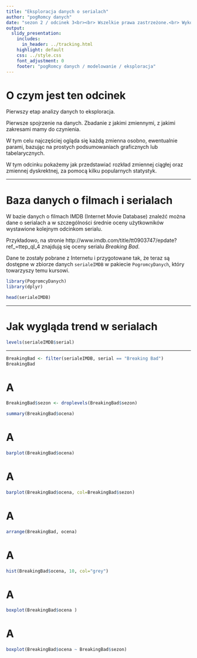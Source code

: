 ```yaml
---
title: "Eksploracja danych o serialach"
author: "pogRomcy danych"
date: "sezon 2 / odcinek 3<br><br> Wszelkie prawa zastrzeżone.<br> Wykorzystanie możliwe wyłącznie za zgodą autora.  <br><br><br><br>Naciśnij `A` by zamienić slajdy na ciągły tekst. <br> Naciśnij `T` by wyświetlić spis treści."
output:
  slidy_presentation:
    includes:
      in_header: ../tracking.html
    highlight: default
    css: ../style.css
    font_adjustment: 0
    footer: "pogRomcy danych / modelowanie / eksploracja"
---
```


# O czym jest ten odcinek

Pierwszy etap analizy danych to eksploracja. 

Pierwsze spojrzenie na danych. Zbadanie z jakimi zmiennymi, z jakimi zakresami mamy do czynienia.

W tym celu najczęściej ogląda się każdą zmienna osobno, ewentualnie parami, bazując na prostych podsumowaniach graficznych lub tabelarycznych.

W tym odcinku pokażemy jak przedstawiać rozkład zmiennej ciągłej oraz zmiennej dyskrektnej, za pomocą kilku popularnych statystyk. 

---

# Baza danych o filmach i serialach

W bazie danych o filmach IMDB (Internet Movie Database) znaleźć można dane o serialach a w szczególności średnie oceny użytkowników wystawione kolejnym odcinkom serialu.

Przykładowo, na stronie http://www.imdb.com/title/tt0903747/epdate?ref_=ttep_ql_4 znajdują się oceny serialu *Breaking Bad*.

Dane te zostały pobrane z Internetu i przygotowane tak, że teraz są dostępne w zbiorze danych `serialeIMDB` w pakiecie `PogromcyDanych`, który towarzyszy temu kursowi.

```r
library(PogromcyDanych)
library(dplyr)

head(serialeIMDB)
```

---

# Jak wygląda trend w serialach

```r
levels(serialeIMDB$serial)
```

---

```r
BreakingBad <- filter(serialeIMDB, serial == "Breaking Bad") 
BreakingBad
```

# A

```r
BreakingBad$sezon <- droplevels(BreakingBad$sezon)

summary(BreakingBad$ocena)
```

# A

```r
barplot(BreakingBad$ocena)
```

# A

```r
barplot(BreakingBad$ocena, col=BreakingBad$sezon)
```

# A

```r
arrange(BreakingBad, ocena)
```

# A

```r
hist(BreakingBad$ocena, 10, col="grey")
```

# A

```r
boxplot(BreakingBad$ocena )
```

# A

```r
boxplot(BreakingBad$ocena ~ BreakingBad$sezon)
```

